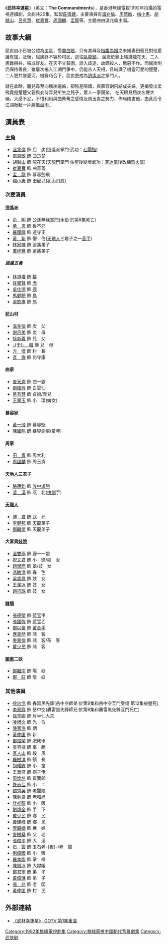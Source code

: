 {{Unreferenced|time=2020-07-16T10:30:22+00:00}}
{{無綫劇集
| 中文劇名=武林幸運星
| 英文劇名=The Commandments
| 圖像= 
| 製作年份= 1991年
| 海外推出日期=
| 翡翠台首播日期=1992年2月17日-3月13日
| 監製=[[莊偉建|莊偉建]]
| 編導=[[連熾勳|連熾勳]]、[[鄧鑑泉|鄧鑑泉]]、[[劉國輝|劉國輝]]、[[鄺業生|鄺業生]]
| 製作統籌=[[林佩娟|林佩娟]]
| 助理編導=[[張耀銘|張耀銘]]、[[黎子儉|黎子儉]]、[[方駿釗|方駿釗]]、[[梁正昌|梁正昌]]
| 編審=[[陳靜儀_(編劇)|陳靜儀]]
| 編劇=[[陳靜儀_(編劇)|陳靜儀]]、[[關頌玲|關頌玲]]、[[曾保華|曾保華]]、<br>[[阮一妍|阮一妍]]、[[鍾清玲|鍾清玲]]
| 集數=20
| 劇種=古裝武俠
| 製作公司=[[電視廣播有限公司|電視廣播有限公司]]
| 主演={{nowrap|[[溫兆倫|溫兆倫]]、[[周慧敏|周慧敏]]、[[胡越山|胡越山]]、[[崔嘉寶|崔嘉寶]]、<br>[[呂有慧|呂有慧]]、[[梅小惠|梅小惠]]、[[周國麟|周國麟]]、[[孟龍|孟龍]]}}
| 主題曲=幸運福星
| 作曲=[[徐嘉良|徐嘉良]]
| 填詞=[[潘偉源|潘偉源]]
| 主唱=[[溫兆倫|溫兆倫]]
| 插曲=何必這樣忙
| 作曲2=[[何健東|何健東]]
| 填詞2=[[潘偉源|潘偉源]]
| 主唱2=[[溫兆倫|溫兆倫]]
}}
《'''武林幸運星'''》（英文：'''The Commandments'''），是香港無綫電視1992年拍攝的電視連續劇，全劇共20集，監製[[莊偉建|莊偉建]]，主要演員有[[溫兆倫|溫兆倫]]、[[周慧敏|周慧敏]]、[[梅小惠|梅小惠]]、[[胡越山|胡越山]]、[[呂有慧|呂有慧]]、[[崔嘉寶|崔嘉寶]]、[[周國麟|周國麟]]、[[孟龍|孟龍]]等。主題曲由溫兆倫主唱。

==故事大綱==
屈炭自小已被公認為[[災星|災星]]，受盡[[白眼|白眼]]，只有其母及[[指腹為婚|指腹為婚]]之未婚妻田寵兒對他愛護有加，及後，屈炭終不容於村民，逃往[[臥龍鎮|臥龍鎮]]。 屈炭於鎮上結識龍在天，二人患難與共，結成好友。在天不甘貧困，誤入歧途，劫鏢殺人，無惡不作。而屈炭則仍保持善良，雖屢次捲入江湖鬥爭中，仍能吉人天相，且結識了機靈可愛的楚楚，二人更共墜愛河。機緣巧合下，屈炭更成為[[逍遙派|逍遙派]]之掌門人。
 
就在此時，寵兒尋至向屈炭逼婚，卻陰差陽錯，與慕容劍飛結成夫婦，更揭發出孟飛竟是楚楚父親與妾侍弄兒所生之兒子，眾人一家團聚。 在天眼見屈炭名聲大噪，大感不忿，不惜利用與曲菁菁之感情及周玉貴之勢力，佈局陷害他，由此而令江湖掀起一片腥風血雨…

==演員表==
===[[主角|主角]]===
*[[溫兆倫|溫兆倫]] 飾 屈　炭(逍遙派掌門·武功：[[七陽指|七陽指]])
*[[周慧敏|周慧敏]] 飾 曲楚楚
*[[胡越山|胡越山]] 飾 龍在天([[天龍門|天龍門]]掌門·[[俠聖|俠聖]]後變壞武功：[[寒冰掌|寒冰掌]]後改練[[烈火掌|烈火掌]])
*[[崔嘉寶|崔嘉寶]] 飾 曲菁菁
*[[孟龍|孟　龍]] 飾 慕容劍飛
*[[梅小惠|梅小惠]] 飾 田寵兒(犹山飛鳳)

===次要[[演員|演員]]===
====逍遙派====
*[[俞明|俞　明]] 飾 公孫無我[[掌門|掌門]](水伯·於第8集死亡)
*[[承恩|承　恩]] 飾 魯不邪
*[[羅國暉|羅國暉]] 飾 連守正
*[[黃新_(演員)|黃　新]] 飾 懵　伯([[天地人|天地人]]三君子之一[[高手|高手]])
*[[林家棟|林家棟]] 飾 逍遙弟子
*[[萬梓豐|萬梓豐]] 飾 逍遙弟子
=====逍遙五禽=====
*[[林道權|林道權]] 飾 [[猿|猿]]
*[[許實賢|許實賢]] 飾 [[虎|虎]]
*[[吳仕德|吳仕德]] 飾 [[鹿|鹿]]
*[[馬健聰|馬健聰]] 飾 [[鳥|鳥]]
*[[梁欽棋|梁欽棋]] 飾 [[熊|熊]]

====犹山村====
*[[溫兆倫|溫兆倫]] 飾 炭　父
*[[謝月美|謝月美]] 飾 炭　母
*[[徐新義|徐新義]] 飾 兒　父
*[[于楓|-{于}-　楓]] 飾 兒　母
*[[方傑_(演員)|方　傑]] 飾 村　長
*[[區嶽|區　嶽]] 飾 何守康

====曲家====
*[[麥天恩|麥天恩]] 飾 曲一霸
*[[劉桂芳|劉桂芳]] 飾 白雲仙
*[[呂有慧|呂有慧]] 飾 貞娘/弄兒
*[[王翠玉|王翠玉]] 飾 小　環(婢女)

====慕容家====
*[[黃一飛|黃一飛]] 飾 慕容堅
*[[陳國熙|陳國熙]] 飾 慕容劍飛(童年)

====周家====
*[[田青|田　青]] 飾 周大利
*[[周國麟|周國麟]] 飾 周玉貴

====[[天地人|天地人]]三君子====
*[[駱應鈞|駱應鈞]] 飾 [[敗中求勝|敗中求勝]]
*[[凌漢|凌　漢]] 飾 燕　北([[快劍|快劍]]手)

====[[天龍人|天龍人]]====
*[[博君|博　君]] 飾 武　元
*[[李健邦|李健邦]] 飾 [[天龍|天龍]]弟子
*[[鄧繼榮|鄧繼榮]] 飾 天龍弟子

====大富貴[[妓院|妓院]]====
*[[溫雙燕|溫雙燕]] 飾 歸十一娘
*[[祝文君|祝文君]] 飾 小　蝶/妓　女
*[[趙學而|趙學而]] 飾 翠/妓　女
*[[馮敏清|馮敏清]] 飾 春　色
*[[梁美鳳|梁美鳳]] 飾 妓　女
*[[王潔冰|王潔冰]] 飾 妓　女
*[[趙巧珠|趙巧珠]] 飾 妓　女
====[[賭場|賭場]]====
*[[張德榮|張德榮]] 飾 [[荷官|荷官]]甲
*[[張國強_(香港)|張國強]] 飾 [[荷官|荷官]]乙
*[[鄧以豪|鄧以豪]] 飾 [[黃金手|黃金手]]
*[[應善然|應善然]] 飾 賭　客
*[[麥嘉倫|麥嘉倫]] 飾 賭　客/茶　客
*[[戴少民|戴少民]] 飾 賭　客


====[[关东地方|關東]]二妖====
*[[鄭繼宗|鄭繼宗]] 飾 陽　妖
*[[鄭莊|鄭　莊]] 飾 陰　妖
===其他演員===
*[[徐忠信|徐忠信]] 飾 轟雷黑先鋒(岳中空師弟·於第9集和岳中空互鬥受傷·第12集被壓死)
*[[李家鼎|李家鼎]] 飾 岳中空(轟雷黑先鋒師兄·於第9集和轟雷黑先鋒互鬥死亡)
*[[孫季卿|孫季卿]] 飾 月半仙大夫
*[[凌禮文|凌禮文]] 飾 光　伯
*[[陳家洛|陳家洛]] 飾 炳
*[[黃仲匡|黃仲匡]] 飾 新
*[[鄧煜榮|鄧煜榮]] 飾 肥佬甲
*[[吳育樞|吳育樞]] 飾 巫　勝
*[[區人山|區人山]] 飾 段　風
*[[羅樹淇|羅樹淇]] 飾 鎮　長
*[[胡耀鋒|胡耀鋒]] 飾 小　童
*[[王華盛|王華盛]] 飾 拐子佬
*[[周煥培|周煥培]] 飾 買賣郎
*[[許志佳|許志佳]] 飾 小　二
*[[黎秀英|黎秀英]] 飾 老闆娘
*[[陳勉良|陳勉良]] 飾 老和尚
*[[計祥龍|計祥龍]] 飾 小　販
*[[劉煒全|劉煒全]] 飾 手　下
*[[戴少民|戴少民]] 飾 鄉　民
*[[黃建峰|黃建峰]] 飾 鄉　民
*[[廖靜嫻|廖靜嫻]] 飾 樵　婦
*[[麥樹燊|麥樹燊]] 飾 父　老
*[[張俊平|張俊平]] 飾 大　漢
*[[石云|石　雲]] 飾 玉石老-{板}-/老　闆
*[[劉偉國|劉偉國]] 飾 小　販
*[[羅本能|羅本能]] 飾 掌　櫃
*[[陳鳳冰|陳鳳冰]] 飾 大襟姐
*[[鄭君寧|鄭君寧]] 飾 弟　子
*[[黃偉琳|黃偉琳]] 飾 弟　子
*[[張兆|張　兆]] 飾 老　闆
*[[黃仲匡|黃仲匡]] 飾 村　民

== 外部連結 ==
*[https://web.archive.org/web/20140222163457/http://gotv.tvb.com/programme/103228/153985/ 《武林幸運星》 GOTV 第1集重溫]

{{周慧敏}}
[[Category:1992年無綫電視劇集|Category:1992年無綫電視劇集]]
[[Category:無綫電視中國朝代背景劇集|Category:無綫電視中國朝代背景劇集]]
[[Category:武侠剧|Category:武侠剧]]